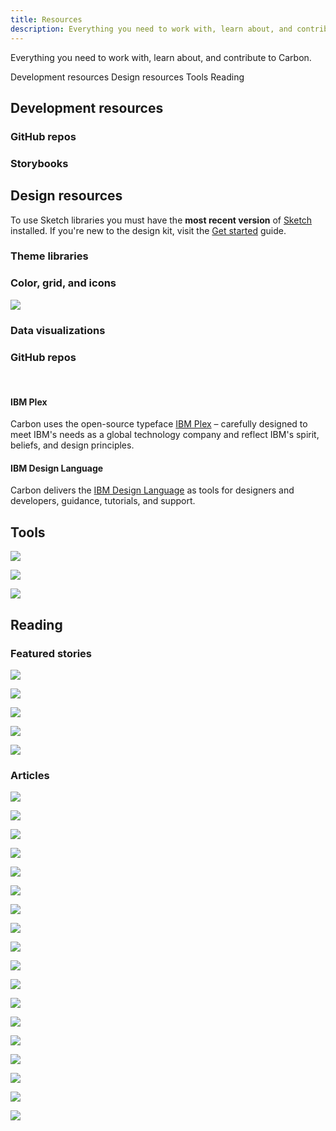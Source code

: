 ```yaml
---
title: Resources
description: Everything you need to work with, learn about, and contribute to Carbon.
---
```


<PageDescription>

Everything you need to work with, learn about, and contribute to Carbon.

</PageDescription>

<AnchorLinks>

<AnchorLink>Development resources</AnchorLink>
<AnchorLink>Design resources</AnchorLink>
<AnchorLink>Tools</AnchorLink>
<AnchorLink>Reading</AnchorLink>

</AnchorLinks>

## Development resources

### GitHub repos

<Row className="resource-card-group">
<Column colLg={4} colMd={4} noGutterSm>
  <ResourceCard
    subTitle="Carbon Components"
    href="https://github.com/carbon-design-system/carbon-components"
    >

<MdxIcon name="github" />

  </ResourceCard>
</Column>
<Column colLg={4} colMd={4} noGutterSm>
  <ResourceCard
    subTitle="Carbon Components React"
    href="https://github.com/carbon-design-system/carbon-components-react"
    >

<MdxIcon name="github" />

  </ResourceCard>
</Column>
<Column colLg={4} colMd={4} noGutterSm>
  <ResourceCard
    subTitle="Carbon Components Angular"
    href="https://github.com/IBM/carbon-components-angular"
    >

<MdxIcon name="github" />

  </ResourceCard>
</Column>
<Column colLg={4} colMd={4} noGutterSm>
  <ResourceCard
    subTitle="Carbon Components Vue"
    href="https://github.com/carbon-design-system/carbon-components-vue"
    >

<MdxIcon name="github" />

  </ResourceCard>
</Column>
<Column colLg={4} colMd={4}  noGutterSm>
  <ResourceCard
    subTitle="Carbon boilerplate"
    href="https://github.com/carbon-design-system/carbon-boilerplate"
    >

<MdxIcon name="github" />

  </ResourceCard>
</Column>
<Column colMd={4} colLg={4} noGutterSm>
  <ResourceCard
    subTitle="Carbon Charts Core"
    href="https://github.com/carbon-design-system/carbon-charts/tree/master/packages/core">
    <MdxIcon name="github" />
  </ResourceCard>
</Column>
</Row>

### Storybooks

<Row className="resource-card-group">
<Column colLg={4} colMd={4} noGutterSm>
  <ResourceCard
    subTitle="Carbon React Storybook"
    href="http://react.carbondesignsystem.com/"
    >

<MdxIcon name="react" />

  </ResourceCard>
</Column>
<Column colLg={4} colMd={4} noGutterSm>
  <ResourceCard
      subTitle="Carbon Components Vue Storybook"
      href="http://vue.carbondesignsystem.com/"
      >

<MdxIcon name="vue" />

  </ResourceCard>
</Column>
<Column colLg={4} colMd={4} noGutterSm>
  <ResourceCard
      subTitle="Carbon Components Angular Storybook"
      href="http://angular.carbondesignsystem.com/"
      >

<MdxIcon name="angular" />

  </ResourceCard>
</Column>
</Row>

## Design resources

To use Sketch libraries you must have the **most recent version** of [Sketch](https://www.sketchapp.com/) installed. If you're new to the design kit, visit the [Get started](/get-started/design/sketch) guide.

### Theme libraries

<Row className="resource-card-group">
  <Column colLg={4} colMd={4} noGutterSm>
    <ResourceCard
      subTitle="White theme"
      href="sketch://add-library/cloud/557b75ff-67d3-41ab-ada5-fa25447218c1"
      actionIcon="download"
    >
      <MdxIcon name="sketch" />
    </ResourceCard>
  </Column>
  <Column colLg={4} colMd={4} noGutterSm>
    <ResourceCard
      subTitle="Gray 10 theme"
      href="sketch://add-library/cloud/b4ea2a21-4b1a-4c64-99dc-a1365eff5d5f"
      actionIcon="download"
    >
      <MdxIcon name="sketch" />
    </ResourceCard>
  </Column>
  <Column colLg={4} colMd={4} noGutterSm>
    <ResourceCard
      subTitle="Gray 90 theme"
      href="sketch://add-library/cloud/a324c6dd-df97-435e-b79f-3a29e04922fc"
      actionIcon="download"
    >
      <MdxIcon name="sketch" />
    </ResourceCard>
  </Column>
  <Column colLg={4} colMd={4} noGutterSm>
    <ResourceCard
      subTitle="Gray 100 theme"
      href="sketch://add-library/cloud/9d47a4fd-70dd-44ff-bc57-22c79da8e477"
      actionIcon="download"
    >
      <MdxIcon name="sketch" />
    </ResourceCard>
  </Column>
</Row>

### Color, grid, and icons

<Row className="resource-card-group">
<Column colLg={4} colMd={4} noGutterSm>
  <ResourceCard
    subTitle="RGB color palettes (.ase and .clr)"
    href="https://github.com/carbon-design-system/carbon/raw/master/packages/colors/artifacts/IBM_Colors.zip"
    actionIcon="download">

![](/images/ase.png)

  </ResourceCard>
</Column>
<Column colMd={4} colLg={4} noGutterSm>
    <ResourceCard
      subTitle="IBM Design Language library"
      href="sketch://add-library/cloud/nwqmk"
      actionIcon="download">
<MdxIcon name="sketch" />
  </ResourceCard>
</Column>
<Column colMd={4} colLg={4} noGutterSm>
  <ResourceCard
    subTitle="IBM Icons (16px, 20px) library"
    href="sketch://add-library/cloud/KW2yr"
    actionIcon="download">

<MdxIcon name="sketch" />

</ResourceCard>
</Column>
<Column colMd={4} colLg={4} noGutterSm>
  <ResourceCard
    subTitle="IBM Icons (24px, 32px) library"
    href="sketch://add-library/cloud/2bwkM"
    actionIcon="download">

<MdxIcon name="sketch" />

</ResourceCard>
</Column>
<Column colMd={4} colLg={4} noGutterSm>
  <ResourceCard
    subTitle="IBM Grid template"
    href="https://www.sketch.com/s/3a3f3f2d-94d7-4c16-8e2e-88ba80a6382e"
    actionIcon="launch">

<MdxIcon name="sketch" />

</ResourceCard>
</Column>
<Column colLg={4} colMd={4}  noGutterSm>
  <ResourceCard
    subTitle="UI Shell template"
    href="https://www.sketch.com/s/6a8e1d7b-f00a-4d8d-9d83-79ecf4dc12a0"
    actionIcon="launch">
    <MdxIcon name="sketch" />
  </ResourceCard>
</Column>
</Row>

### Data visualizations

<Row className="resource-card-group">
  <Column colLg={4} colMd={4} noGutterSm>
    <ResourceCard
      subTitle="Download WIP charting design specifications (IBM internal link)"
      disabled>
      <MdxIcon name="sketch" />
    </ResourceCard>
  </Column>

  <Column colLg={4} colMd={4} noGutterSm>
    <ResourceCard
      subTitle="Data visualization color palettes (IBM internal link)"
      href="https://ibm.box.com/s/3mt8fshtgy70r7rhxjhfo3gbdt0n3x5y"
      actionIcon="download">
      <MdxIcon name="sketch" />
    </ResourceCard>
  </Column>
</Row>

### GitHub repos

<Row className="resource-card-group">
<Column colLg={4} colMd={4} noGutterSm>
  <ResourceCard
    subTitle="Carbon design kit"
    href="https://github.com/carbon-design-system/carbon-design-kit"
    >

<MdxIcon name="github" />

  </ResourceCard>
</Column>
<Column colLg={4} colMd={4} noGutterSm>
  <ResourceCard
    subTitle="IBM Design Language and Icon Kits"
    href="https://github.com/IBM/design-kit"
    >

<MdxIcon name="github" />

  </ResourceCard>
</Column>
</Row>

<br />

#### IBM Plex

Carbon uses the open-source typeface [IBM Plex](https://github.com/ibm/plex) – carefully designed to meet IBM's needs as a global technology company and reflect IBM's spirit, beliefs, and design principles.

#### IBM Design Language

Carbon delivers the [IBM Design Language](https://www.ibm.com/design/language/) as tools for designers and developers, guidance, tutorials, and support.

## Tools

<Row className="resource-card-group">
<Column colLg={4} colMd={4} noGutterSm>
  <ResourceCard
    subTitle="Carbon CodePen"
    href="http://www.codepen.io/team/carbon"
    >

<MdxIcon name="codepen" />

  </ResourceCard>
</Column>
<Column colLg={4} colMd={4} noGutterSm>
  <ResourceCard
    subTitle="Color contrast checker"
    href="https://marijohannessen.github.io/color-contrast-checker/"
    >

![](images/color-contrast-icon.png)

  </ResourceCard>
</Column>

<Column colLg={4} colMd={4} noGutterSm>
  <ResourceCard
    subTitle="Adobe XD design kit"
    href="https://github.com/IBM/design-kit/raw/master/Adobe%20XD/Carbon%20Design%20System%20-%20V10%20-%20White%20(11.01.19).xd"
    actionIcon="download">

![](images/adobe-xd.png)

  </ResourceCard>
</Column>
<Column colLg={4} colMd={4} noGutterSm>
  <ResourceCard
    subTitle="Carbon Devtools"
    href="https://github.com/carbon-design-system/devtools"
    >

![](images/carbon-devtools.png)

  </ResourceCard>
</Column>
</Row>

## Reading

### Featured stories

<Row>
<Column colLg={4} colMd={4}  noGutterMdLeft>
  <ArticleCard
    title="Writing Is Designing"
    href="https://rosenfeldmedia.com/books/writing-is-designing/">

![](images/writing-is-designing.png)

  </ArticleCard>
</Column>
<Column colLg={4} colMd={4} noGutterMdLeft>
  <ArticleCard
    title="Smashing Magazine’s “Design Systems” Book"
    href="https://www.smashingmagazine.com/design-systems-book/">

![](images/Featured_01.png)

  </ArticleCard>
</Column>

<Column colLg={4} colMd={4}  noGutterMdLeft>
  <ArticleCard
    title="Path to Design System Maturity"
    href="https://medium.com/ux-power-tools/the-path-to-design-system-maturity-d403daba692a">

![](images/Featured_03.png)

  </ArticleCard>
</Column>
<Column  colLg={4} colMd={4} noGutterMdLeft>
  <ArticleCard
    title="Responsive Web Design Podcast"
    href="https://responsivewebdesign.com/podcast/ibm-carbon/">

![](images/Featured_04.png)

  </ArticleCard>
</Column>
<Column colLg={4} colMd={4}  noGutterMdLeft>
  <ArticleCard
    title="UX Pin Virtual Design Summit"
    href="https://www.youtube.com/watch?v=eSvq5MieOdw&t=144s">

![](images/Featured_05.png)

  </ArticleCard>
</Column>
</Row>

### Articles

<Row>

<Column colLg={4} colMd={4} noGutterMdLeft>

<ArticleCard
    title="Seven new UX patterns for Carbon"
    author="Jan Child"
    date="January 9, 2020"
    href="https://medium.com/carbondesign/seven-new-ux-patterns-for-carbon-f4a18c20c535"
    >

![](images/patterns_announcement.png)

</ArticleCard>
</Column>
<Column colLg={4} colMd={4} noGutterMdLeft>

<ArticleCard
    title="New in Carbon: October 2019"
    author="Tyler Tate"
    date="October 10, 2019"
    href="https://medium.com/carbondesign/october-release-fadc38b757ad"
    >

![](images/v10.7-release.png)

</ArticleCard>
</Column>
<Column colLg={4} colMd={4} noGutterMdLeft>
<ArticleCard
    title="Help build Carbon — Hacktoberfest 2019"
    author="Connor Leech"
    date="October 1, 2019"
    href="https://medium.com/carbondesign/help-build-carbon-hacktoberfest-2019-dbf337305c92"
    >

![](/images/hacktoberfest.png)

</ArticleCard>
</Column>
<Column colLg={4} colMd={4} noGutterMdLeft>
<ArticleCard
    title="Because, colors are beautiful"
    author="Shixie Shi Trofimov"
    date="September 25, 2019"
    href="https://medium.com/carbondesign/because-colors-are-beautiful-52dd4cc39f09"
    >

![](/images/because-colors.png)

</ArticleCard>
</Column>
<Column colLg={4} colMd={4} noGutterMdLeft>
<ArticleCard
    title="What’s around the Carbon corner: October 🎃"
    author="Josefina Mancilla"
    date="September 6, 2019"
    href="https://medium.com/carbondesign/whats-around-the-carbon-corner-october-a47532f2933"
    >

![](/images/october_release.png)

</ArticleCard>
</Column>
<Column colLg={4} colMd={4} noGutterMdLeft>
<ArticleCard
    title="Carbon for IBM Security"
    author="Jen Downs"
    date="August 20, 2019"
    href="https://medium.com/carbondesign/carbon-for-ibm-security-986ccfe5c012"
    >

![](/images/security_pic.png)

</ArticleCard>
</Column>
<Column colLg={4} colMd={4} noGutterMdLeft>
<ArticleCard
    title="Carbon: July recap + August preview"
    author="Josefina Mancilla"
    date="July 26, 2019"
    href="https://medium.com/carbondesign/carbon-july-preview-whats-coming-in-august-7a2483ea6ac9"
    >

![](/images/Aug_preview_rev_2.png)

</ArticleCard>
</Column>
<Column colLg={4} colMd={4} noGutterMdLeft>
<ArticleCard
    title="Carbon June(ish) preview"
    author="Alison Joseph"
    date="June 12, 2019"
    href="https://medium.com/carbondesign/carbon-june-ish-preview-9c5843258933"
    >

![](../resources/images/june_option_3.png)

</ArticleCard>
</Column>
<Column colLg={4} colMd={4} noGutterMdLeft>
<ArticleCard
    title="Carbon v10.3.0 (May 2019)"
    author="Josh Black"
    date="June 6, 2019"
    href="https://medium.com/carbondesign/carbon-v10-3-0-may-2019-41b1f970f0ce"
    >

![](../resources/images/10_3-image.png)

</ArticleCard>
</Column>
<Column colLg={4} colMd={4} noGutterMdLeft>
<ArticleCard
    title="Essentials: Learn to build with Carbon"
    author="Matt Rosno"
    date="May 15, 2019"
    href="https://medium.com/carbondesign/essentials-learn-to-build-with-carbon-1d11ce05125f"
    >

![](../resources/images/code_palette.png)

</ArticleCard>
</Column>
<Column colLg={4} colMd={4} noGutterMdLeft>
<ArticleCard
    title="Carbon is moving to a monorepo"
    author="Josh Black"
    date="May 10, 2019"
    href="https://medium.com/carbondesign/carbon-is-moving-to-a-monorepo-c6bfcbe87de0"
    >

![](../resources/images/mono_repo_teal.png)

</ArticleCard>
</Column>
<Column colLg={4} colMd={4} noGutterMdLeft>
<ArticleCard
    title="Carbon dark themes are here"
    author="Lauren Rice"
    date="April 29, 2019"
    href="https://medium.com/carbondesign/carbon-dark-themes-are-here-a18910a0f910"
    >

![](../resources/images/carbon_themes.png)

</ArticleCard>
</Column>
<Column colLg={4} colMd={4} noGutterMdLeft>
<ArticleCard
    title="Carbon v10 Release"
    author="Robin Cannon"
    date="April 4, 2019"
    href="https://medium.com/carbondesign/carbon-v10-release-812eacb7da7f"
    >

![](../resources/images/bee_70.png)

</ArticleCard>
</Column>
<Column colLg={4} colMd={4} noGutterMdLeft>
  <ArticleCard
    title="Design with Carbon: Update your Sketch symbols to V10"
    author="Anna Gonzales"
    date="April 2, 2019"
    href="https://medium.com/carbondesign/design-with-carbon-update-your-sketch-symbols-to-v10-ef3132ea2e97"
    >

![](../resources/images/designing_with_carbon.png)

  </ArticleCard>
</Column>
<Column colLg={4} colMd={4}  noGutterMdLeft>
  <ArticleCard
    title="Minimal CSS with Carbon"
    author="Josh Black"
    date="April 1, 2019"
    href="https://medium.com/carbondesign/minimal-css-with-carbon-b0c089ccfa71"
    >

![](../resources/images/minimal_css.png)

  </ArticleCard>
</Column>
<Column colLg={4} colMd={4} noGutterMdLeft>
  <ArticleCard
    title="What to expect in Carbon 10"
    author="Robin Cannon"
    date="December 10, 2018"
    href="https://medium.com/carbondesign/what-to-expect-in-carbon-10-5af1bd6e25f6">

![](images/Carbon_what_to_expect.png)

  </ArticleCard>
</Column>
<Column colLg={4} colMd={4} noGutterMdLeft>
  <ArticleCard
    title="Up & Running with Carbon React in less than 5 minutes"
    author="Josh Black"
    date="October 19, 2018"
    href="https://medium.com/carbondesign/up-running-with-carbon-react-in-less-than-5-minutes-25d43cca059e">

![](images/Article_02.png)

  </ArticleCard>
</Column>
<Column colLg={4} colMd={4}  noGutterMdLeft>
  <ArticleCard
    title="Hacktoberfest with Carbon"
    author="Josh Black"
    date="October 16, 2018"
    href="https://medium.com/carbondesign/hacktoberfest-with-carbon-95c48943f586">

![](images/Article_03.png)

  </ArticleCard>
</Column>
</Row>
